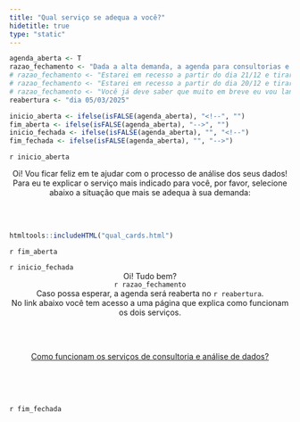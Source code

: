 ```yaml
---
title: "Qual serviço se adequa a você?"
hidetitle: true
type: "static"
---
```


```r
agenda_aberta <- T
razao_fechamento <- "Dada a alta demanda, a agenda para consultorias e análises de dados está **temporariamente fechada**."
# razao_fechamento <- "Estarei em recesso a partir do dia 21/12 e tirarei duas semanas de férias em janeiro. A agenda para contratação dos serviços de análise dados ou consultoria ficará **fechada** durante esse período."
# razao_fechamento <- "Estarei em recesso a partir do dia 20/12 e tirarei uma semana de férias em janeiro. Por esse motivo, a agenda para contratação dos serviços de análise dados ou consultoria está **fechada**."
# razao_fechamento <- "Você já deve saber que muito em breve eu vou lançar um curso, né? Se não sabia, já fica aqui a informação! Para conseguir finalizar todos os detalhes do curso a tempo, a agenda para contratação dos serviços de análise dados ou consultoria está **temporariamente fechada**. Agradeço a compreensão! Em breve estou de volta!"
reabertura <- "dia 05/03/2025"

inicio_aberta <- ifelse(isFALSE(agenda_aberta), "<!--", "")
fim_aberta <- ifelse(isFALSE(agenda_aberta), "-->", "")
inicio_fechada <- ifelse(isFALSE(agenda_aberta), "", "<!--")
fim_fechada <- ifelse(isFALSE(agenda_aberta), "", "-->")
```


<!-- Versão agenda aberta -->


`r inicio_aberta`

<center>
Oi! Vou ficar feliz em te ajudar com o processo de análise dos seus dados!
<br>
Para eu te explicar o serviço mais indicado para você, por favor, selecione abaixo a situação que mais se adequa à sua demanda:
</center>

<br><br>

```r
htmltools::includeHTML("qual_cards.html")
```



`r fim_aberta`



<!-- Versão agenda fechada -->

`r inicio_fechada`
<div class = "sobre row">
  
<center>
Oi! Tudo bem?
<br>
`r razao_fechamento`<br>
Caso possa esperar, a agenda será reaberta no `r reabertura`.<br>
No link abaixo você tem acesso a uma página que explica como funcionam os dois serviços.
</center>

<br><br>

<center>
<a href="https://fernandafperes.com.br/servicos" class="button">
Como funcionam os serviços de consultoria e análise de dados?
</a>
</center>


<br>
<br>
<br>

</div>

`r fim_fechada`

